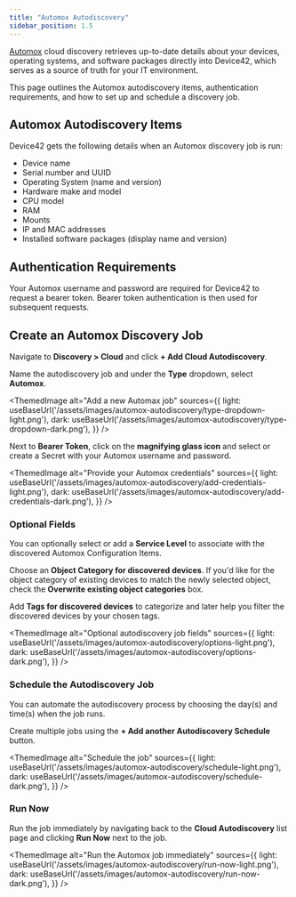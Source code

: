```yaml
---
title: "Automox Autodiscovery"
sidebar_position: 1.5
---
```



[Automox](https://www.automox.com/) cloud discovery retrieves up-to-date details about your devices, operating systems, and software packages directly into Device42, which serves as a source of truth for your IT environment.

This page outlines the Automox autodiscovery items, authentication requirements, and how to set up and schedule a discovery job.

## Automox Autodiscovery Items

Device42 gets the following details when an Automox discovery job is run:

- Device name
- Serial number and UUID
- Operating System (name and version)
- Hardware make and model
- CPU model
- RAM
- Mounts
- IP and MAC addresses
- Installed software packages (display name and version)

## Authentication Requirements

Your Automox username and password are required for Device42 to request a bearer token. Bearer token authentication is then used for subsequent requests.

## Create an Automox Discovery Job

Navigate to **Discovery > Cloud** and click **+ Add Cloud Autodiscovery**. 

Name the autodiscovery job and under the **Type** dropdown, select **Automox**. 

<ThemedImage
  alt="Add a new Automax job"
  sources={{
    light: useBaseUrl('/assets/images/automox-autodiscovery/type-dropdown-light.png'),
    dark: useBaseUrl('/assets/images/automox-autodiscovery/type-dropdown-dark.png'),
  }}
/>

Next to **Bearer Token**, click on the **magnifying glass icon** and select or create a Secret with your Automox username and password. 

<ThemedImage
  alt="Provide your Automox credentials"
  sources={{
    light: useBaseUrl('/assets/images/automox-autodiscovery/add-credentials-light.png'),
    dark: useBaseUrl('/assets/images/automox-autodiscovery/add-credentials-dark.png'),
  }}
/>

### Optional Fields

You can optionally select or add a **Service Level** to associate with the discovered Automox Configuration Items. 

Choose an **Object Category for discovered devices**. If you'd like for the object category of existing devices to match the newly selected object, check the **Overwrite existing object categories** box. 

Add **Tags for discovered devices** to categorize and later help you filter the discovered devices by your chosen tags.  

<ThemedImage
  alt="Optional autodiscovery job fields"
  sources={{
    light: useBaseUrl('/assets/images/automox-autodiscovery/options-light.png'),
    dark: useBaseUrl('/assets/images/automox-autodiscovery/options-dark.png'),
  }}
/>

### Schedule the Autodiscovery Job

You can automate the autodiscovery process by choosing the day(s) and time(s) when the job runs. 

Create multiple jobs using the **+ Add another Autodiscovery Schedule** button.

<ThemedImage
  alt="Schedule the job"
  sources={{
    light: useBaseUrl('/assets/images/automox-autodiscovery/schedule-light.png'),
    dark: useBaseUrl('/assets/images/automox-autodiscovery/schedule-dark.png'),
  }}
/>

### Run Now

Run the job immediately by navigating back to the **Cloud Autodiscovery** list page and clicking **Run Now** next to the job. 

<ThemedImage
  alt="Run the Automox job immediately"
  sources={{
    light: useBaseUrl('/assets/images/automox-autodiscovery/run-now-light.png'),
    dark: useBaseUrl('/assets/images/automox-autodiscovery/run-now-dark.png'),
  }}
/>
